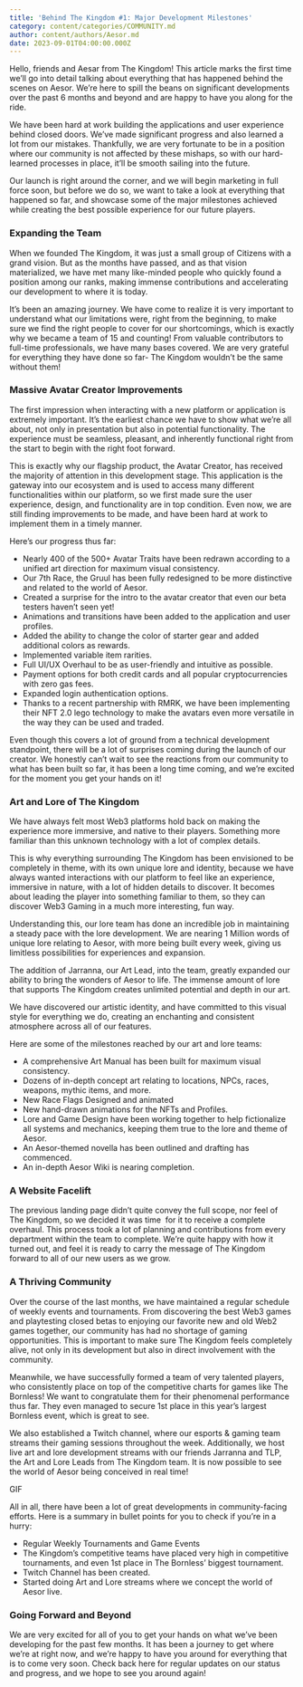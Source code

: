 ```yaml
---
title: 'Behind The Kingdom #1: Major Development Milestones'
category: content/categories/COMMUNITY.md
author: content/authors/Aesor.md
date: 2023-09-01T04:00:00.000Z
---
```


Hello, friends and Aesar from The Kingdom! This article marks the first time we’ll go into detail talking about everything that has happened behind the scenes on Aesor. We’re here to spill the beans on significant developments over the past 6 months and beyond and are happy to have you along for the ride. 

We have been hard at work building the applications and user experience behind closed doors. We’ve made significant progress and also learned a lot from our mistakes. Thankfully, we are very fortunate to be in a position where our community is not affected by these mishaps, so with our hard-learned processes in place, it’ll be smooth sailing into the future.

Our launch is right around the corner, and we will begin marketing in full force soon, but before we do so, we want to take a look at everything that happened so far, and showcase some of the major milestones achieved while creating the best possible experience for our future players.

### Expanding the Team

When we founded The Kingdom, it was just a small group of Citizens with a grand vision. But as the months have passed, and as that vision materialized, we have met many like-minded people who quickly found a position among our ranks, making immense contributions and accelerating our development to where it is today.

It’s been an amazing journey. We have come to realize it is very important to understand what our limitations were, right from the beginning, to make sure we find the right people to cover for our shortcomings, which is exactly why we became a team of 15 and counting! From valuable contributors to full-time professionals, we have many bases covered. We are very grateful for everything they have done so far- The Kingdom wouldn’t be the same without them!

### Massive Avatar Creator Improvements

The first impression when interacting with a new platform or application is extremely important. It’s the earliest chance we have to show what we’re all about, not only in presentation but also in potential functionality. The experience must be seamless, pleasant, and inherently functional right from the start to begin with the right foot forward.

This is exactly why our flagship product, the Avatar Creator, has received the majority of attention in this development stage. This application is the gateway into our ecosystem and is used to access many different functionalities within our platform, so we first made sure the user experience, design, and functionality are in top condition. Even now, we are still finding improvements to be made, and have been hard at work to implement them in a timely manner.

Here’s our progress thus far:

* Nearly 400 of the 500+ Avatar Traits have been redrawn according to a unified art direction for maximum visual consistency.
* Our 7th Race, the Gruul has been fully redesigned to be more distinctive and related to the world of Aesor.
* Created a surprise for the intro to the avatar creator that even our beta testers haven’t seen yet!
* Animations and transitions have been added to the application and user profiles.
* Added the ability to change the color of starter gear and added additional colors as rewards.
* Implemented variable item rarities.
* Full UI/UX Overhaul to be as user-friendly and intuitive as possible.
* Payment options for both credit cards and all popular cryptocurrencies with zero gas fees.
* Expanded login authentication options.
* Thanks to a recent partnership with RMRK, we have been implementing their NFT 2.0 lego technology to make the avatars even more versatile in the way they can be used and traded.

Even though this covers a lot of ground from a technical development standpoint, there will be a lot of surprises coming during the launch of our creator. We honestly can’t wait to see the reactions from our community to what has been built so far, it has been a long time coming, and we’re excited for the moment you get your hands on it!

### Art and Lore of The Kingdom

We have always felt most Web3 platforms hold back on making the experience more immersive, and native to their players. Something more familiar than this unknown technology with a lot of complex details. 

This is why everything surrounding The Kingdom has been envisioned to be completely in theme, with its own unique lore and identity, because we have always wanted interactions with our platform to feel like an experience, immersive in nature, with a lot of hidden details to discover. It becomes about leading the player into something familiar to them, so they can discover Web3 Gaming in a much more interesting, fun way. 

Understanding this, our lore team has done an incredible job in maintaining a steady pace with the lore development. We are nearing 1 Million words of unique lore relating to Aesor, with more being built every week, giving us limitless possibilities for experiences and expansion.  

The addition of Jarranna, our Art Lead, into the team, greatly expanded our ability to bring the wonders of Aesor to life. The immense amount of lore that supports The Kingdom creates unlimited potential and depth in our art. 

We have discovered our artistic identity, and have committed to this visual style for everything we do, creating an enchanting and consistent atmosphere across all of our features.

Here are some of the milestones reached by our art and lore teams: 

* A comprehensive Art Manual has been built for maximum visual consistency.
* Dozens of in-depth concept art relating to locations, NPCs, races, weapons, mythic items, and more.
* New Race Flags Designed and animated
* New hand-drawn animations for the NFTs and Profiles.
* Lore and Game Design have been working together to help fictionalize all systems and mechanics, keeping them true to the lore and theme of Aesor.
* An Aesor-themed novella has been outlined and drafting has commenced.
* An in-depth Aesor Wiki is nearing completion.

### A Website Facelift

The previous landing page didn’t quite convey the full scope, nor feel of The Kingdom, so we decided it was time  for it to receive a complete overhaul. This process took a lot of planning and contributions from every department within the team to complete. We’re quite happy with how it turned out, and feel it is ready to carry the message of The Kingdom forward to all of our new users as we grow.

### A Thriving Community

Over the course of the last months, we have maintained a regular schedule of weekly events and tournaments. From discovering the best Web3 games and playtesting closed betas to enjoying our favorite new and old Web2 games together, our community has had no shortage of gaming opportunities. This is important to make sure The Kingdom feels completely alive, not only in its development but also in direct involvement with the community.

Meanwhile, we have successfully formed a team of very talented players, who consistently place on top of the competitive charts for games like The Bornless! We want to congratulate them for their phenomenal performance thus far. They even managed to secure 1st place in this year’s largest Bornless event, which is great to see. 

We also established a Twitch channel, where our esports & gaming team streams their gaming sessions throughout the week. Additionally, we host live art and lore development streams with our friends Jarranna and TLP, the Art and Lore Leads from The Kingdom team. It is now possible to see the world of Aesor being conceived in real time!

GIF

All in all, there have been a lot of great developments in community-facing efforts. Here is a summary in bullet points for you to check if you’re in a hurry:

* Regular Weekly Tournaments and Game Events
* The Kingdom’s competitive teams have placed very high in competitive tournaments, and even 1st place in The Bornless’ biggest tournament.
* Twitch Channel has been created. 
* Started doing Art and Lore streams where we concept the world of Aesor live. 

### Going Forward and Beyond

We are very excited for all of you to get your hands on what we’ve been developing for the past few months. It has been a journey to get where we’re at right now, and we’re happy to have you around for everything that is to come very soon. Check back here for regular updates on our status and progress, and we hope to see you around again! 
